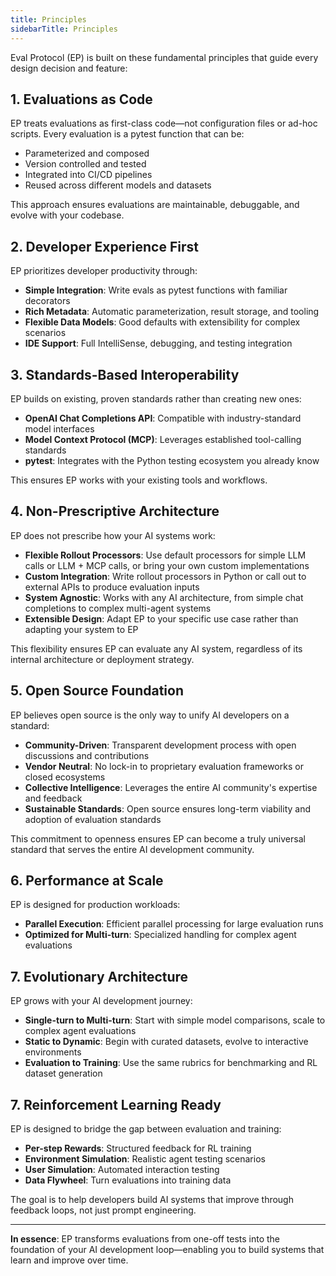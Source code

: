```yaml
---
title: Principles
sidebarTitle: Principles
---
```


Eval Protocol (EP) is built on these fundamental principles that guide every design decision and feature:

## 1. **Evaluations as Code**

EP treats evaluations as first-class code—not configuration files or ad-hoc scripts. Every evaluation is a pytest function that can be:
- Parameterized and composed
- Version controlled and tested
- Integrated into CI/CD pipelines
- Reused across different models and datasets

This approach ensures evaluations are maintainable, debuggable, and evolve with your codebase.

## 2. **Developer Experience First**

EP prioritizes developer productivity through:
- **Simple Integration**: Write evals as pytest functions with familiar decorators
- **Rich Metadata**: Automatic parameterization, result storage, and tooling
- **Flexible Data Models**: Good defaults with extensibility for complex scenarios
- **IDE Support**: Full IntelliSense, debugging, and testing integration

## 3. **Standards-Based Interoperability**

EP builds on existing, proven standards rather than creating new ones:
- **OpenAI Chat Completions API**: Compatible with industry-standard model interfaces
- **Model Context Protocol (MCP)**: Leverages established tool-calling standards
- **pytest**: Integrates with the Python testing ecosystem you already know

This ensures EP works with your existing tools and workflows.

## 4. **Non-Prescriptive Architecture**

EP does not prescribe how your AI systems work:
- **Flexible Rollout Processors**: Use default processors for simple LLM calls or LLM + MCP calls, or bring your own custom implementations
- **Custom Integration**: Write rollout processors in Python or call out to external APIs to produce evaluation inputs
- **System Agnostic**: Works with any AI architecture, from simple chat completions to complex multi-agent systems
- **Extensible Design**: Adapt EP to your specific use case rather than adapting your system to EP

This flexibility ensures EP can evaluate any AI system, regardless of its internal architecture or deployment strategy.

## 5. **Open Source Foundation**

EP believes open source is the only way to unify AI developers on a standard:
- **Community-Driven**: Transparent development process with open discussions and contributions
- **Vendor Neutral**: No lock-in to proprietary evaluation frameworks or closed ecosystems
- **Collective Intelligence**: Leverages the entire AI community's expertise and feedback
- **Sustainable Standards**: Open source ensures long-term viability and adoption of evaluation standards

This commitment to openness ensures EP can become a truly universal standard that serves the entire AI development community.

## 6. **Performance at Scale**

EP is designed for production workloads:
- **Parallel Execution**: Efficient parallel processing for large evaluation runs
- **Optimized for Multi-turn**: Specialized handling for complex agent evaluations

## 7. **Evolutionary Architecture**

EP grows with your AI development journey:
- **Single-turn to Multi-turn**: Start with simple model comparisons, scale to complex agent evaluations
- **Static to Dynamic**: Begin with curated datasets, evolve to interactive environments
- **Evaluation to Training**: Use the same rubrics for benchmarking and RL dataset generation

## 7. **Reinforcement Learning Ready**

EP is designed to bridge the gap between evaluation and training:
- **Per-step Rewards**: Structured feedback for RL training
- **Environment Simulation**: Realistic agent testing scenarios
- **User Simulation**: Automated interaction testing
- **Data Flywheel**: Turn evaluations into training data

The goal is to help developers build AI systems that improve through feedback loops, not just prompt engineering.

---

**In essence**: EP transforms evaluations from one-off tests into the foundation of your AI development loop—enabling you to build systems that learn and improve over time.